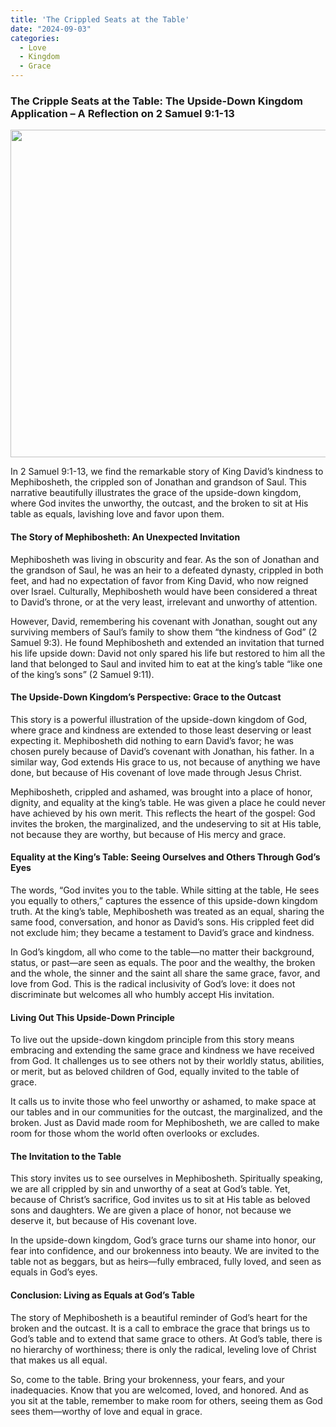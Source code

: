 ```yaml
---
title: 'The Crippled Seats at the Table'
date: "2024-09-03"
categories:
  - Love
  - Kingdom
  - Grace
---
```


### The Cripple Seats at the Table: The Upside-Down Kingdom Application – A Reflection on 2 Samuel 9:1-13

![](mephibosheth.webp){fig-align="center" width="524"}

In 2 Samuel 9:1-13, we find the remarkable story of King David’s kindness to Mephibosheth, the crippled son of Jonathan and grandson of Saul. This narrative beautifully illustrates the grace of the upside-down kingdom, where God invites the unworthy, the outcast, and the broken to sit at His table as equals, lavishing love and favor upon them.

#### The Story of Mephibosheth: An Unexpected Invitation

Mephibosheth was living in obscurity and fear. As the son of Jonathan and the grandson of Saul, he was an heir to a defeated dynasty, crippled in both feet, and had no expectation of favor from King David, who now reigned over Israel. Culturally, Mephibosheth would have been considered a threat to David’s throne, or at the very least, irrelevant and unworthy of attention.

However, David, remembering his covenant with Jonathan, sought out any surviving members of Saul’s family to show them “the kindness of God” (2 Samuel 9:3). He found Mephibosheth and extended an invitation that turned his life upside down: David not only spared his life but restored to him all the land that belonged to Saul and invited him to eat at the king’s table “like one of the king’s sons” (2 Samuel 9:11).

#### The Upside-Down Kingdom’s Perspective: Grace to the Outcast

This story is a powerful illustration of the upside-down kingdom of God, where grace and kindness are extended to those least deserving or least expecting it. Mephibosheth did nothing to earn David’s favor; he was chosen purely because of David’s covenant with Jonathan, his father. In a similar way, God extends His grace to us, not because of anything we have done, but because of His covenant of love made through Jesus Christ.

Mephibosheth, crippled and ashamed, was brought into a place of honor, dignity, and equality at the king’s table. He was given a place he could never have achieved by his own merit. This reflects the heart of the gospel: God invites the broken, the marginalized, and the undeserving to sit at His table, not because they are worthy, but because of His mercy and grace.

#### Equality at the King's Table: Seeing Ourselves and Others Through God’s Eyes

The words, “God invites you to the table. While sitting at the table, He sees you equally to others,” captures the essence of this upside-down kingdom truth. At the king’s table, Mephibosheth was treated as an equal, sharing the same food, conversation, and honor as David’s sons. His crippled feet did not exclude him; they became a testament to David’s grace and kindness.

In God’s kingdom, all who come to the table—no matter their background, status, or past—are seen as equals. The poor and the wealthy, the broken and the whole, the sinner and the saint all share the same grace, favor, and love from God. This is the radical inclusivity of God’s love: it does not discriminate but welcomes all who humbly accept His invitation.

#### Living Out This Upside-Down Principle

To live out the upside-down kingdom principle from this story means embracing and extending the same grace and kindness we have received from God. It challenges us to see others not by their worldly status, abilities, or merit, but as beloved children of God, equally invited to the table of grace.

It calls us to invite those who feel unworthy or ashamed, to make space at our tables and in our communities for the outcast, the marginalized, and the broken. Just as David made room for Mephibosheth, we are called to make room for those whom the world often overlooks or excludes.

#### The Invitation to the Table

This story invites us to see ourselves in Mephibosheth. Spiritually speaking, we are all crippled by sin and unworthy of a seat at God’s table. Yet, because of Christ’s sacrifice, God invites us to sit at His table as beloved sons and daughters. We are given a place of honor, not because we deserve it, but because of His covenant love.

In the upside-down kingdom, God’s grace turns our shame into honor, our fear into confidence, and our brokenness into beauty. We are invited to the table not as beggars, but as heirs—fully embraced, fully loved, and seen as equals in God’s eyes.

#### Conclusion: Living as Equals at God’s Table

The story of Mephibosheth is a beautiful reminder of God’s heart for the broken and the outcast. It is a call to embrace the grace that brings us to God’s table and to extend that same grace to others. At God’s table, there is no hierarchy of worthiness; there is only the radical, leveling love of Christ that makes us all equal.

So, come to the table. Bring your brokenness, your fears, and your inadequacies. Know that you are welcomed, loved, and honored. And as you sit at the table, remember to make room for others, seeing them as God sees them—worthy of love and equal in grace.
